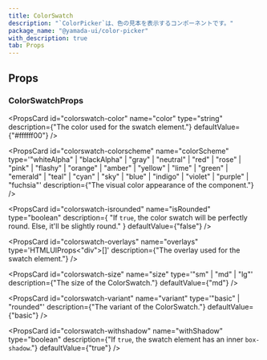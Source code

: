 ```yaml
---
title: ColorSwatch
description: "`ColorPicker`は、色の見本を表示するコンポーネントです。"
package_name: "@yamada-ui/color-picker"
with_description: true
tab: Props
---
```


## Props

### ColorSwatchProps

<PropsCard
  id="colorswatch-color"
  name="color"
  type="string"
  description={"The color used for the swatch element."}
  defaultValue={"#ffffff00"}
/>

<PropsCard
  id="colorswatch-colorscheme"
  name="colorScheme"
  type='"whiteAlpha" | "blackAlpha" | "gray" | "neutral" | "red" | "rose" | "pink" | "flashy" | "orange" | "amber" | "yellow" | "lime" | "green" | "emerald" | "teal" | "cyan" | "sky" | "blue" | "indigo" | "violet" | "purple" | "fuchsia"'
  description={"The visual color appearance of the component."}
/>

<PropsCard
  id="colorswatch-isrounded"
  name="isRounded"
  type="boolean"
  description={
    "If `true`, the color swatch will be perfectly round. Else, it'll be slightly round."
  }
  defaultValue={"false"}
/>

<PropsCard
  id="colorswatch-overlays"
  name="overlays"
  type='HTMLUIProps<"div">[]'
  description={"The overlay used for the swatch element."}
/>

<PropsCard
  id="colorswatch-size"
  name="size"
  type='"sm" | "md" | "lg"'
  description={"The size of the ColorSwatch."}
  defaultValue={"md"}
/>

<PropsCard
  id="colorswatch-variant"
  name="variant"
  type='"basic" | "rounded"'
  description={"The variant of the ColorSwatch."}
  defaultValue={"basic"}
/>

<PropsCard
  id="colorswatch-withshadow"
  name="withShadow"
  type="boolean"
  description={"If `true`, the swatch element has an inner `box-shadow`."}
  defaultValue={"true"}
/>
